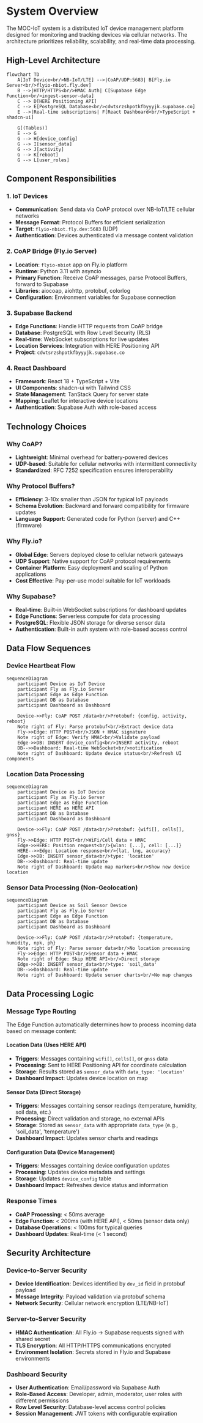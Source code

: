 # System Overview

The MOC-IoT system is a distributed IoT device management platform designed for monitoring and tracking devices via cellular networks. The architecture prioritizes reliability, scalability, and real-time data processing.

## High-Level Architecture

```mermaid
flowchart TD
    A[IoT Device<br/>NB-IoT/LTE] -->|CoAP/UDP:5683| B[Fly.io Server<br/>flyio-nbiot.fly.dev]
    B -->|HTTP/HTTPS<br/>HMAC Auth| C[Supabase Edge Function<br/>ingest-sensor-data]
    C --> D[HERE Positioning API]
    C --> E[PostgreSQL Database<br/>cdwtsrzshpotkfbyyyjk.supabase.co]
    E -->|Real-time subscriptions| F[React Dashboard<br/>TypeScript + shadcn-ui]
    
    G[(Tables)]
    E --> G
    G --> H[device_config]
    G --> I[sensor_data] 
    G --> J[activity]
    G --> K[reboot]
    G --> L[user_roles]
```

## Component Responsibilities

### 1. IoT Devices
- **Communication**: Send data via CoAP protocol over NB-IoT/LTE cellular networks
- **Message Format**: Protocol Buffers for efficient serialization
- **Target**: `flyio-nbiot.fly.dev:5683` (UDP)
- **Authentication**: Devices authenticated via message content validation

### 2. CoAP Bridge (Fly.io Server)
- **Location**: `flyio-nbiot` app on Fly.io platform
- **Runtime**: Python 3.11 with asyncio
- **Primary Function**: Receive CoAP messages, parse Protocol Buffers, forward to Supabase
- **Libraries**: aiocoap, aiohttp, protobuf, colorlog
- **Configuration**: Environment variables for Supabase connection

### 3. Supabase Backend
- **Edge Functions**: Handle HTTP requests from CoAP bridge
- **Database**: PostgreSQL with Row Level Security (RLS)
- **Real-time**: WebSocket subscriptions for live updates
- **Location Services**: Integration with HERE Positioning API
- **Project**: `cdwtsrzshpotkfbyyyjk.supabase.co`

### 4. React Dashboard
- **Framework**: React 18 + TypeScript + Vite
- **UI Components**: shadcn-ui with Tailwind CSS
- **State Management**: TanStack Query for server state
- **Mapping**: Leaflet for interactive device locations
- **Authentication**: Supabase Auth with role-based access

## Technology Choices

### Why CoAP?
- **Lightweight**: Minimal overhead for battery-powered devices
- **UDP-based**: Suitable for cellular networks with intermittent connectivity
- **Standardized**: RFC 7252 specification ensures interoperability

### Why Protocol Buffers?
- **Efficiency**: 3-10x smaller than JSON for typical IoT payloads
- **Schema Evolution**: Backward and forward compatibility for firmware updates
- **Language Support**: Generated code for Python (server) and C++ (firmware)

### Why Fly.io?
- **Global Edge**: Servers deployed close to cellular network gateways
- **UDP Support**: Native support for CoAP protocol requirements
- **Container Platform**: Easy deployment and scaling of Python applications
- **Cost Effective**: Pay-per-use model suitable for IoT workloads

### Why Supabase?
- **Real-time**: Built-in WebSocket subscriptions for dashboard updates
- **Edge Functions**: Serverless compute for data processing
- **PostgreSQL**: Flexible JSON storage for diverse sensor data
- **Authentication**: Built-in auth system with role-based access control

## Data Flow Sequences

### Device Heartbeat Flow

```mermaid
sequenceDiagram
    participant Device as IoT Device
    participant Fly as Fly.io Server
    participant Edge as Edge Function
    participant DB as Database
    participant Dashboard as Dashboard

    Device->>Fly: CoAP POST /data<br/>Protobuf: {config, activity, reboot}
    Note right of Fly: Parse protobuf<br/>Extract device data
    Fly->>Edge: HTTP POST<br/>JSON + HMAC signature
    Note right of Edge: Verify HMAC<br/>Validate payload
    Edge->>DB: INSERT device_config<br/>INSERT activity, reboot
    DB-->>Dashboard: Real-time WebSocket<br/>notification
    Note right of Dashboard: Update device status<br/>Refresh UI components
```

### Location Data Processing

```mermaid
sequenceDiagram
    participant Device as IoT Device
    participant Fly as Fly.io Server
    participant Edge as Edge Function
    participant HERE as HERE API
    participant DB as Database
    participant Dashboard as Dashboard

    Device->>Fly: CoAP POST /data<br/>Protobuf: {wifi[], cells[], gnss}
    Fly->>Edge: HTTP POST<br/>WiFi/Cell data + HMAC
    Edge->>HERE: Position request<br/>{wlan: [...], cell: [...]}
    HERE-->>Edge: Location response<br/>{lat, lng, accuracy}
    Edge->>DB: INSERT sensor_data<br/>type: 'location'
    DB-->>Dashboard: Real-time update
    Note right of Dashboard: Update map markers<br/>Show new device location
```

### Sensor Data Processing (Non-Geolocation)

```mermaid
sequenceDiagram
    participant Device as Soil Sensor Device
    participant Fly as Fly.io Server
    participant Edge as Edge Function
    participant DB as Database
    participant Dashboard as Dashboard

    Device->>Fly: CoAP POST /data<br/>Protobuf: {temperature, humidity, npk, ph}
    Note right of Fly: Parse sensor data<br/>No location processing
    Fly->>Edge: HTTP POST<br/>Sensor data + HMAC
    Note right of Edge: Skip HERE API<br/>Direct storage
    Edge->>DB: INSERT sensor_data<br/>type: 'soil_data'
    DB-->>Dashboard: Real-time update
    Note right of Dashboard: Update sensor charts<br/>No map changes
```

## Data Processing Logic

### Message Type Routing
The Edge Function automatically determines how to process incoming data based on message content:

#### Location Data (Uses HERE API)
- **Triggers**: Messages containing `wifi[]`, `cells[]`, or `gnss` data
- **Processing**: Sent to HERE Positioning API for coordinate calculation
- **Storage**: Results stored as `sensor_data` with `data_type: 'location'`
- **Dashboard Impact**: Updates device location on map

#### Sensor Data (Direct Storage)
- **Triggers**: Messages containing sensor readings (temperature, humidity, soil data, etc.)
- **Processing**: Direct validation and storage, no external APIs
- **Storage**: Stored as `sensor_data` with appropriate `data_type` (e.g., 'soil_data', 'temperature')
- **Dashboard Impact**: Updates sensor charts and readings

#### Configuration Data (Device Management)
- **Triggers**: Messages containing device configuration updates
- **Processing**: Updates device metadata and settings
- **Storage**: Updates `device_config` table
- **Dashboard Impact**: Refreshes device status and information

### Response Times
- **CoAP Processing**: < 50ms average
- **Edge Function**: < 200ms (with HERE API), < 50ms (sensor data only)
- **Database Operations**: < 100ms for typical queries
- **Dashboard Updates**: Real-time (< 1 second)

## Security Architecture

### Device-to-Server Security
- **Device Identification**: Devices identified by `dev_id` field in protobuf payload
- **Message Integrity**: Payload validation via protobuf schema
- **Network Security**: Cellular network encryption (LTE/NB-IoT)

### Server-to-Server Security
- **HMAC Authentication**: All Fly.io → Supabase requests signed with shared secret
- **TLS Encryption**: All HTTP/HTTPS communications encrypted
- **Environment Isolation**: Secrets stored in Fly.io and Supabase environments

### Dashboard Security
- **User Authentication**: Email/password via Supabase Auth
- **Role-Based Access**: Developer, admin, moderator, user roles with different permissions
- **Row Level Security**: Database-level access control policies
- **Session Management**: JWT tokens with configurable expiration